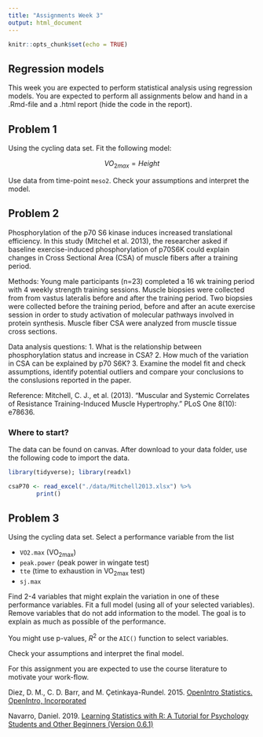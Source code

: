 ```yaml
---
title: "Assignments Week 3"
output: html_document
---
```


```r
knitr::opts_chunk$set(echo = TRUE)
```


## Regression models

This week you are expected to perform statistical analysis using regression models. You are expected to perform all assignments below and hand in a .Rmd-file and a .html report (hide the code in the report).

## Problem 1
Using the cycling data set. Fit the following model:

$$VO_{2max} = Height$$

Use data from time-point `meso2`. Check your assumptions and interpret the model. 

## Problem 2

Phosphorylation of the p70 S6 kinase induces increased translational efficiency. In this study (Mitchel et al. 2013), the researcher asked if baseline exercise-induced phosphorylation of p70S6K could explain changes in Cross Sectional Area (CSA) of muscle fibers after a training period.

Methods: Young male participants (n=23) completed a 16 wk training period with 4 weekly strength training sessions. Muscle biopsies were collected from from vastus lateralis before and after the training period. Two biopsies were collected before the training period, before and after an acute exercise session in order to study activation of molecular pathways involved in protein synthesis. Muscle fiber CSA were analyzed from muscle tissue cross sections.  

Data analysis questions: 
1. What is the relationship between phosphorylation status and increase in CSA?
2. How much of the variation in CSA can be explained by p70 S6K?
3. Examine the model fit and check assumptions, identify potential outliers and compare your conclusions to the conslusions reported in the paper.

Reference: Mitchell, C. J., et al. (2013). "Muscular and Systemic Correlates of Resistance Training-Induced Muscle Hypertrophy." PLoS One 8(10): e78636.

### Where to start? 

The data can be found on canvas. After download to your data folder, use the following code to import the data.

```r
library(tidyverse); library(readxl)

csaP70 <- read_excel("./data/Mitchell2013.xlsx") %>%
        print()
```

## Problem 3

Using the cycling data set. Select a performance variable from the list 

- `VO2.max` (VO~2max~)
- `peak.power` (peak power in wingate test)
- `tte` (time to exhaustion in VO~2max~ test)
- `sj.max` 

Find 2-4 variables that might explain the variation in one of these performance variables. Fit a full model (using all of your selected variables). Remove variables that do not add information to the model. The goal is to explain as much as possible of the performance.

You might use p-values, $R^2$ or the `AIC()` function to select variables. 

Check your assumptions and interpret the final model. 

For this assignment you are expected to use the course literature to motivate your work-flow.


Diez, D. M., C. D. Barr, and M. Çetinkaya-Rundel. 2015. [OpenIntro Statistics. OpenIntro, Incorporated](https://leanpub.com/openintro-statistics) 

Navarro, Daniel. 2019. [Learning Statistics with R: A Tutorial for Psychology Students and Other Beginners (Version 0.6.1)](https://learningstatisticswithr.com/book/)



